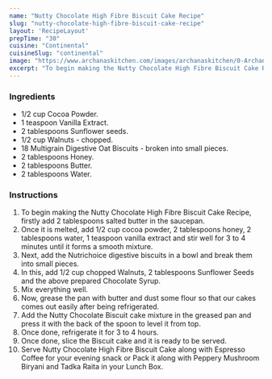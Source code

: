 ---
name: "Nutty Chocolate High Fibre Biscuit Cake Recipe"
slug: "nutty-chocolate-high-fibre-biscuit-cake-recipe"
layout: 'RecipeLayout'
prepTime: "30"
cuisine: "Continental"
cuisineSlug: "continental"
image: "https://www.archanaskitchen.com/images/archanaskitchen/0-Archanas-Kitchen-Recipes/Articles/Nutty_Chocolate_High_Fibre_Biscuit_Cake__Recipe_10_1600.jpg"
excerpt: "To begin making the Nutty Chocolate High Fibre Biscuit Cake Recipe, firstly add 2 tablespoons salted butter in the saucepan"
---

### Ingredients

- 1/2 cup Cocoa Powder.
- 1 teaspoon Vanilla Extract.
- 2 tablespoons Sunflower seeds.
- 1/2 cup Walnuts - chopped.
- 18 Multigrain Digestive Oat Biscuits - broken into small pieces.
- 2 tablespoons Honey.
- 2 tablespoons Butter.
- 2 tablespoons Water.

### Instructions

1. To begin making the Nutty Chocolate High Fibre Biscuit Cake Recipe, firstly add 2 tablespoons salted butter in the saucepan.
1. Once it is melted, add 1/2 cup cocoa powder, 2 tablespoons honey, 2 tablespoons water, 1 teaspoon vanilla extract and stir well for 3 to 4 minutes until it forms a smooth mixture.
1.  Next, add the Nutrichoice digestive biscuits in a bowl and break them into small pieces.
1. In this, add 1/2 cup chopped Walnuts, 2 tablespoons Sunflower Seeds and the above prepared Chocolate Syrup.
1. Mix everything well.
1. Now, grease the pan with butter and dust some flour so that our cakes comes out easily after being refrigerated.
1. Add the Nutty Chocolate Biscuit cake mixture in the greased pan and press it with the back of the spoon to level it from top.
1. Once done, refrigerate it for 3 to 4 hours.
1. Once done, slice the Biscuit cake and it is ready to be served.
1. Serve Nutty Chocolate High Fibre Biscuit Cake along with Espresso Coffee for your evening snack or Pack it along with Peppery Mushroom Biryani and Tadka Raita in your Lunch Box.
